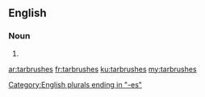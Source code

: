 ==English==

===Noun===
{{head|en}}

# {{plural of|tarbrush}}

[[Category:English plurals ending in "-es"]]

[[ar:tarbrushes]]
[[fr:tarbrushes]]
[[ku:tarbrushes]]
[[my:tarbrushes]]